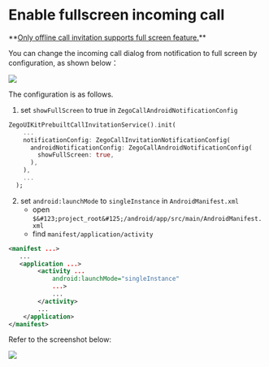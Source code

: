 # Enable fullscreen incoming call

<Warning title="Warning">
**<u>Only offline call invitation supports full screen feature.</u>**
</Warning>

You can change the incoming call dialog from notification to full screen by configuration, as shown below：

<Frame width="256" height="auto" caption="">
  <img src="https://media-resource.spreading.io/5fa3f99cda659c8c9f2907cbb0242e6c/workspace86/20240223-141756.jpeg" />
</Frame>


The configuration is as follows.

1. set `showFullScreen` to true in `ZegoCallAndroidNotificationConfig`

```dart
ZegoUIKitPrebuiltCallInvitationService().init(
    ...
    notificationConfig: ZegoCallInvitationNotificationConfig(
      androidNotificationConfig: ZegoCallAndroidNotificationConfig(
        showFullScreen: true,
      ),
    ),
    ...
  );
```

2. set `android:launchMode` to `singleInstance` in `AndroidManifest.xml`
   * open `$&#123;project_root&#125;/android/app/src/main/AndroidManifest.xml`
   * find `manifest/application/activity`

```xml AndroidManifest.xml {5}
<manifest ...>
   ...
   <application ...>
        <activity ...
            android:launchMode="singleInstance"
            ...>
            ...
        </activity>
        ...
    </application>
</manifest>
```

Refer to the screenshot below:

<Frame width="512" height="auto" caption="">
  <img src="https://media-resource.spreading.io/5fa3f99cda659c8c9f2907cbb0242e6c/workspace86/call_fullscreen_notification.jpeg" />
</Frame>



